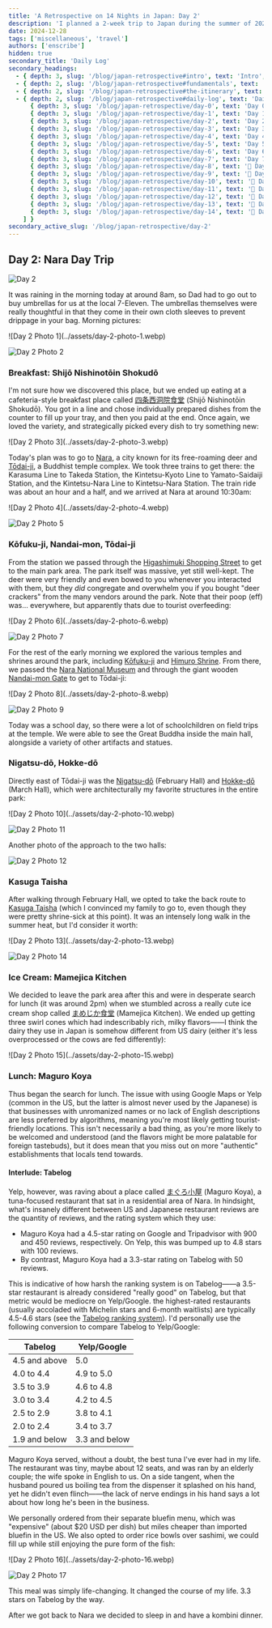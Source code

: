 ```yaml
---
title: 'A Retrospective on 14 Nights in Japan: Day 2'
description: 'I planned a 2-week trip to Japan during the summer of 2023 for my family. Here are some of the highlights, blunders, experiences gathered throughout the process.'
date: 2024-12-28
tags: ['miscellaneous', 'travel']
authors: ['enscribe']
hidden: true
secondary_title: 'Daily Log'
secondary_headings:
  - { depth: 3, slug: '/blog/japan-retrospective#intro', text: 'Intro', subheadings: [] }
  - { depth: 2, slug: '/blog/japan-retrospective#fundamentals', text: 'Fundamentals', subheadings: [] }
  - { depth: 2, slug: '/blog/japan-retrospective#the-itinerary', text: 'The Itinerary', subheadings: [] }
  - { depth: 2, slug: '/blog/japan-retrospective#daily-log', text: 'Daily Log', subheadings: [
      { depth: 3, slug: '/blog/japan-retrospective/day-0', text: 'Day 0: Kansai Airport', subheadings: [] },
      { depth: 3, slug: '/blog/japan-retrospective/day-1', text: 'Day 1: Osaka Day Trip', subheadings: [] },
      { depth: 3, slug: '/blog/japan-retrospective/day-2', text: 'Day 2: Nara Day Trip', subheadings: [] },
      { depth: 3, slug: '/blog/japan-retrospective/day-3', text: 'Day 3: East Kyoto', subheadings: [] },
      { depth: 3, slug: '/blog/japan-retrospective/day-4', text: 'Day 4: West/Central Kyoto', subheadings: [] },
      { depth: 3, slug: '/blog/japan-retrospective/day-5', text: 'Day 5: Fushimi-Inari Taisha', subheadings: [] },
      { depth: 3, slug: '/blog/japan-retrospective/day-6', text: 'Day 6: Hakone', subheadings: [] },
      { depth: 3, slug: '/blog/japan-retrospective/day-7', text: 'Day 7: Hakone Round Course', subheadings: [] },
      { depth: 3, slug: '/blog/japan-retrospective/day-8', text: '🚧 Day 8: Shinjuku', subheadings: [] },
      { depth: 3, slug: '/blog/japan-retrospective/day-9', text: '🚧 Day 9: Yokohama, Shibuya', subheadings: [] },
      { depth: 3, slug: '/blog/japan-retrospective/day-10', text: '🚧 Day 10: Rest Day', subheadings: [] },
      { depth: 3, slug: '/blog/japan-retrospective/day-11', text: '🚧 Day 11: Akihabara', subheadings: [] },
      { depth: 3, slug: '/blog/japan-retrospective/day-12', text: '🚧 Day 12: Asakusa, Odaiba', subheadings: [] },
      { depth: 3, slug: '/blog/japan-retrospective/day-13', text: '🚧 Day 13: Kamakura Day Trip', subheadings: [] },
      { depth: 3, slug: '/blog/japan-retrospective/day-14', text: '🚧 Day 14: Haneda Airport', subheadings: [] },
    ] }
secondary_active_slug: '/blog/japan-retrospective/day-2'
---
```


## Day 2: Nara Day Trip

![Day 2](../assets/day-2.png)

It was raining in the morning today at around 8am, so Dad had to go out to buy umbrellas for us at the local 7-Eleven. The umbrellas themselves were really thoughtful in that they come in their own cloth sleeves to prevent drippage in your bag. Morning pictures:

<div class="flex gap-2 [&>*>*]:my-0">
![Day 2 Photo 1](../assets/day-2-photo-1.webp)

![Day 2 Photo 2](../assets/day-2-photo-2.webp)

</div>

### Breakfast: Shijō Nishinotōin Shokudō

I'm not sure how we discovered this place, but we ended up eating at a cafeteria-style breakfast place called [四条西洞院食堂](https://tabelog.com/en/kyoto/A2601/A260201/26017600/) (Shijō Nishinotōin Shokudō). You got in a line and chose individually prepared dishes from the counter to fill up your tray, and then you paid at the end. Once again, we loved the variety, and strategically picked every dish to try something new:

<div class="mx-auto w-1/2">
    ![Day 2 Photo 3](../assets/day-2-photo-3.webp)
</div>

Today's plan was to go to [Nara](<https://en.wikipedia.org/wiki/Nara_(city)>), a city known for its free-roaming deer and [Tōdai-ji](https://en.wikipedia.org/wiki/T%C5%8Ddai-ji), a Buddhist temple complex. We took three trains to get there: the Karasuma Line to Takeda Station, the Kintetsu-Kyoto Line to Yamato-Saidaiji Station, and the Kintetsu-Nara Line to Kintetsu-Nara Station. The train ride was about an hour and a half, and we arrived at Nara at around 10:30am:

<div class="flex gap-2 [&>*>*]:my-0">
![Day 2 Photo 4](../assets/day-2-photo-4.webp)

![Day 2 Photo 5](../assets/day-2-photo-5.webp)

</div>

### Kōfuku-ji, Nandai-mon, Tōdai-ji

From the station we passed through the [Higashimuki Shopping Street](https://www.visitnara.jp/venues/S01128/) to get to the main park area. The park itself was massive, yet still well-kept. The deer were very friendly and even bowed to you whenever you interacted with them, but they _did_ congregate and overwhelm you if you bought "deer crackers" from the many vendors around the park. Note that their poop (eff) was... everywhere, but apparently thats due to tourist overfeeding:

<div class="flex gap-2 [&>*>*]:my-0">
![Day 2 Photo 6](../assets/day-2-photo-6.webp)

![Day 2 Photo 7](../assets/day-2-photo-7.webp)

</div>

For the rest of the early morning we explored the various temples and shrines around the park, including [Kōfuku-ji](https://en.wikipedia.org/wiki/K%C5%8Dfuku-ji) and [Himuro Shrine](https://himurojinja.jp/). From there, we passed the [Nara National Museum](https://www.narahaku.go.jp/english/) and through the giant wooden [Nandai-mon Gate](https://www.todaiji.or.jp/en/information/nandaimon/) to get to Tōdai-ji:

<div class="flex gap-2 [&>*>*]:my-0">
![Day 2 Photo 8](../assets/day-2-photo-8.webp)

![Day 2 Photo 9](../assets/day-2-photo-9.webp)

</div>

Today was a school day, so there were a lot of schoolchildren on field trips at the temple. We were able to see the Great Buddha inside the main hall, alongside a variety of other artifacts and statues.

### Nigatsu-dō, Hokke-dō

Directly east of Tōdai-ji was the [Nigatsu-dō](https://www.todaiji.or.jp/en/information/nigatsudo/) (February Hall) and [Hokke-dō](https://www.todaiji.or.jp/en/information/hokkedo/) (March Hall), which were architecturally my favorite structures in the entire park:

<div class="flex gap-2 [&>*>*]:my-0">
![Day 2 Photo 10](../assets/day-2-photo-10.webp)

![Day 2 Photo 11](../assets/day-2-photo-11.webp)

</div>

Another photo of the approach to the two halls:

![Day 2 Photo 12](../assets/day-2-photo-12.webp)

### Kasuga Taisha

After walking through February Hall, we opted to take the back route to [Kasuga Taisha](https://www.japan-guide.com/e/e4102.html) (which I convinced my family to go to, even though they were pretty shrine-sick at this point). It was an intensely long walk in the summer heat, but I'd consider it worth:

<div class="flex gap-2 [&>*>*]:my-0">
![Day 2 Photo 13](../assets/day-2-photo-13.webp)

![Day 2 Photo 14](../assets/day-2-photo-14.webp)

</div>

### Ice Cream: Mamejica Kitchen

We decided to leave the park area after this and were in desperate search for lunch (it was around 2pm) when we stumbled across a really cute ice cream shop called [まめじか食堂](https://tabelog.com/en/nara/A2901/A290101/29011358/) (Mamejica Kitchen). We ended up getting three swirl cones which had indescribably rich, milky flavors——I think the dairy they use in Japan is somehow different from US dairy (either it's less overprocessed or the cows are fed differently):

<div class="mx-auto w-1/2">
    ![Day 2 Photo 15](../assets/day-2-photo-15.webp)
</div>

### Lunch: Maguro Koya

Thus began the search for lunch. The issue with using Google Maps or Yelp (common in the US, but the latter is almost never used by the Japanese) is that businesses with unromanized names or no lack of English descriptions are less preferred by algorithms, meaning you're most likely getting tourist-friendly locations. This isn't necessarily a bad thing, as you're more likely to be welcomed and understood (and the flavors might be more palatable for foreign tastebuds), but it does mean that you miss out on more "authentic" establishments that locals tend towards.

#### Interlude: Tabelog

Yelp, however, was raving about a place called [まぐろ小屋](https://tabelog.com/en/nara/A2901/A290101/29000802/) (Maguro Koya), a tuna-focused restaurant that sat in a residential area of Nara. In hindsight, what's insanely different between US and Japanese restaurant reviews are the quantity of reviews, and the rating system which they use:

-   Maguro Koya had a 4.5-star rating on Google and Tripadvisor with 900 and 450 reviews, respectively. On Yelp, this was bumped up to 4.8 stars with 100 reviews.
-   By contrast, Maguro Koya had a 3.3-star rating on Tabelog with 50 reviews.

This is indicative of how harsh the ranking system is on Tabelog——a 3.5-star restaurant is already considered "really good" on Tabelog, but that metric would be mediocre on Yelp/Google. the highest-rated restaurants (usually accoladed with Michelin stars and 6-month waitlists) are typically 4.5-4.6 stars (see the [Tabelog ranking system](https://tabelog.com/help/score/)). I'd personally use the following conversion to compare Tabelog to Yelp/Google:

| Tabelog       | Yelp/Google   |
| ------------- | ------------- |
| 4.5 and above | 5.0           |
| 4.0 to 4.4    | 4.9 to 5.0    |
| 3.5 to 3.9    | 4.6 to 4.8    |
| 3.0 to 3.4    | 4.2 to 4.5    |
| 2.5 to 2.9    | 3.8 to 4.1    |
| 2.0 to 2.4    | 3.4 to 3.7    |
| 1.9 and below | 3.3 and below |

Maguro Koya served, without a doubt, the best tuna I've ever had in my life. The restaurant was tiny, maybe about 12 seats, and was ran by an elderly couple; the wife spoke in English to us. On a side tangent, when the husband poured us boiling tea from the dispenser it splashed on his hand, yet he didn't even flinch——the lack of nerve endings in his hand says a lot about how long he's been in the business.

We personally ordered from their separate bluefin menu, which was "expensive" (about $20 USD per dish) but miles cheaper than imported bluefin in the US. We also opted to order rice bowls over sashimi, we could fill up while still enjoying the pure form of the fish:

<div class="flex gap-2 [&>*>*]:my-0">
![Day 2 Photo 16](../assets/day-2-photo-16.webp)

![Day 2 Photo 17](../assets/day-2-photo-17.webp)

</div>

This meal was simply life-changing. It changed the course of my life. 3.3 stars on Tabelog by the way.

After we got back to Nara we decided to sleep in and have a kombini dinner.
